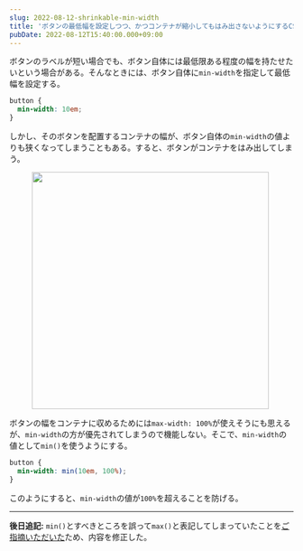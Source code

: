 ```yaml
---
slug: 2022-08-12-shrinkable-min-width
title: 'ボタンの最低幅を設定しつつ、かつコンテナが縮小してもはみ出さないようにするCSS'
pubDate: 2022-08-12T15:40:00.000+09:00
---
```



ボタンのラベルが短い場合でも、ボタン自体には最低限ある程度の幅を持たせたいという場合がある。そんなときには、ボタン自体に`min-width`を指定して最低幅を設定する。

```css
button {
  min-width: 10em;
}
```

しかし、そのボタンを配置するコンテナの幅が、ボタン自体の`min-width`の値よりも狭くなってしまうこともある。すると、ボタンがコンテナをはみ出してしまう。

<figure>
  <Image
    src={import('./assets/2022-08-12-shrinkable-min-width/1.png')}
    alt=""
    style="width: calc(840/2/16*1rem);"
  />
</figure>

ボタンの幅をコンテナに収めるためには`max-width: 100%`が使えそうにも思えるが、`min-width`の方が優先されてしまうので機能しない。そこで、`min-width`の値として`min()`を使うようにする。

```css
button {
  min-width: min(10em, 100%);
}
```

このようにすると、`min-width`の値が`100%`を超えることを防げる。

<figure>
  <SmartIframe src="/2022-08-12-shrinkable-min-width/demo.html" />
</figure>

---

**後日追記:** `min()`とすべきところを誤って`max()`と表記してしまっていたことを[ご指摘いただいた](https://x.com/yuito_miki/status/1763156712079700377)ため、内容を修正した。
